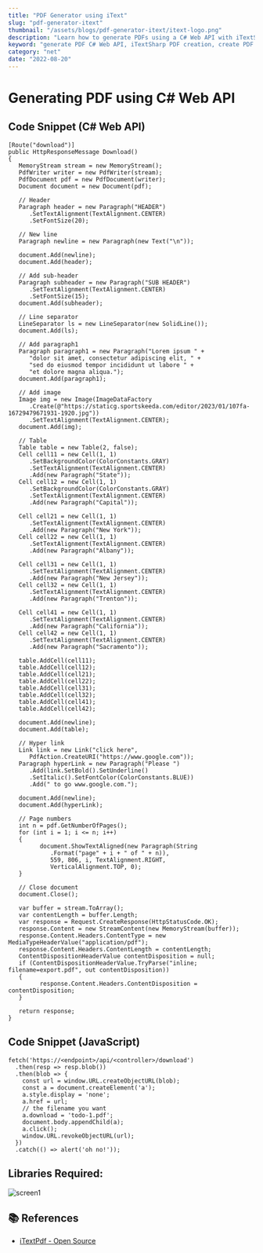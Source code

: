 ```yaml
---
title: "PDF Generator using iText"
slug: "pdf-generator-itext"
thumbnail: "/assets/blogs/pdf-generator-itext/itext-logo.png"
description: "Learn how to generate PDFs using a C# Web API with iTextSharp, add headers, tables, images, hyperlinks, and page numbers. A simple guide to creating PDF reports programmatically."
keyword: "generate PDF C# Web API, iTextSharp PDF creation, create PDF in C#, PDF download Web API, generate reports C#, API PDF generation, download PDF using JavaScript, create PDF documents programmaticall"
category: "net"
date: "2022-08-20"
---
```


# Generating PDF using C# Web API


## Code Snippet (C# Web API)

```
[Route("download")]
public HttpResponseMessage Download()
{
   MemoryStream stream = new MemoryStream();
   PdfWriter writer = new PdfWriter(stream);
   PdfDocument pdf = new PdfDocument(writer);
   Document document = new Document(pdf);

   // Header
   Paragraph header = new Paragraph("HEADER")
      .SetTextAlignment(TextAlignment.CENTER)
      .SetFontSize(20);

   // New line
   Paragraph newline = new Paragraph(new Text("\n"));

   document.Add(newline);
   document.Add(header);

   // Add sub-header
   Paragraph subheader = new Paragraph("SUB HEADER")
      .SetTextAlignment(TextAlignment.CENTER)
      .SetFontSize(15);
   document.Add(subheader);

   // Line separator
   LineSeparator ls = new LineSeparator(new SolidLine());
   document.Add(ls);

   // Add paragraph1
   Paragraph paragraph1 = new Paragraph("Lorem ipsum " +
      "dolor sit amet, consectetur adipiscing elit, " +
      "sed do eiusmod tempor incididunt ut labore " +
      "et dolore magna aliqua.");
   document.Add(paragraph1);

   // Add image
   Image img = new Image(ImageDataFactory
      .Create(@"https://staticg.sportskeeda.com/editor/2023/01/107fa-16729479671931-1920.jpg"))
      .SetTextAlignment(TextAlignment.CENTER);
   document.Add(img);

   // Table
   Table table = new Table(2, false);
   Cell cell11 = new Cell(1, 1)
      .SetBackgroundColor(ColorConstants.GRAY)
      .SetTextAlignment(TextAlignment.CENTER)
      .Add(new Paragraph("State"));
   Cell cell12 = new Cell(1, 1)
      .SetBackgroundColor(ColorConstants.GRAY)
      .SetTextAlignment(TextAlignment.CENTER)
      .Add(new Paragraph("Capital"));

   Cell cell21 = new Cell(1, 1)
      .SetTextAlignment(TextAlignment.CENTER)
      .Add(new Paragraph("New York"));
   Cell cell22 = new Cell(1, 1)
      .SetTextAlignment(TextAlignment.CENTER)
      .Add(new Paragraph("Albany"));

   Cell cell31 = new Cell(1, 1)
      .SetTextAlignment(TextAlignment.CENTER)
      .Add(new Paragraph("New Jersey"));
   Cell cell32 = new Cell(1, 1)
      .SetTextAlignment(TextAlignment.CENTER)
      .Add(new Paragraph("Trenton"));

   Cell cell41 = new Cell(1, 1)
      .SetTextAlignment(TextAlignment.CENTER)
      .Add(new Paragraph("California"));
   Cell cell42 = new Cell(1, 1)
      .SetTextAlignment(TextAlignment.CENTER)
      .Add(new Paragraph("Sacramento"));

   table.AddCell(cell11);
   table.AddCell(cell12);
   table.AddCell(cell21);
   table.AddCell(cell22);
   table.AddCell(cell31);
   table.AddCell(cell32);
   table.AddCell(cell41);
   table.AddCell(cell42);

   document.Add(newline);
   document.Add(table);

   // Hyper link
   Link link = new Link("click here",
      PdfAction.CreateURI("https://www.google.com"));
   Paragraph hyperLink = new Paragraph("Please ")
      .Add(link.SetBold().SetUnderline()
      .SetItalic().SetFontColor(ColorConstants.BLUE))
      .Add(" to go www.google.com.");

   document.Add(newline);
   document.Add(hyperLink);

   // Page numbers
   int n = pdf.GetNumberOfPages();
   for (int i = 1; i <= n; i++)
   {
         document.ShowTextAligned(new Paragraph(String
            .Format("page" + i + " of " + n)),
            559, 806, i, TextAlignment.RIGHT,
            VerticalAlignment.TOP, 0);
   }

   // Close document
   document.Close();

   var buffer = stream.ToArray();
   var contentLength = buffer.Length;
   var response = Request.CreateResponse(HttpStatusCode.OK);
   response.Content = new StreamContent(new MemoryStream(buffer));
   response.Content.Headers.ContentType = new MediaTypeHeaderValue("application/pdf");
   response.Content.Headers.ContentLength = contentLength;
   ContentDispositionHeaderValue contentDisposition = null;
   if (ContentDispositionHeaderValue.TryParse("inline; filename=export.pdf", out contentDisposition))
   {
         response.Content.Headers.ContentDisposition = contentDisposition;
   }

   return response;
}
```

## Code Snippet (JavaScript)

```
fetch('https://<endpoint>/api/<controller>/download')
  .then(resp => resp.blob())
  .then(blob => {
    const url = window.URL.createObjectURL(blob);
    const a = document.createElement('a');
    a.style.display = 'none';
    a.href = url;
    // the filename you want
    a.download = 'todo-1.pdf';
    document.body.appendChild(a);
    a.click();
    window.URL.revokeObjectURL(url);
  })
  .catch(() => alert('oh no!'));
```

## Libraries Required:

![screen1](/assets/blogs/pdf-generator-itext/lib.png)


## 📚 References

- [iTextPdf - Open Source](https://itextpdf.com/resources/downloads)